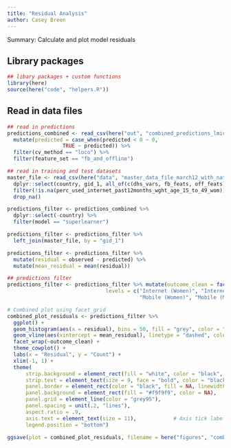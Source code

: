 ```yaml
---
title: "Residual Analysis"
author: Casey Breen
---
```


Summary: Calculate and plot model residuals 

## Library packages 

```r
## libary packages + custom functions 
library(here)
source(here("code", "helpers.R"))
```

## Read in data files 

```r
## read in predictions 
predictions_combined <- read_csv(here("out", "combined_predictions_lmics_national_covars_full.csv")) %>% 
  mutate(predicted = case_when(predicted < 0 ~ 0,
                  TRUE ~ predicted)) %>% 
  filter(cv_method == "loco") %>% 
  filter(feature_set == "fb_and_offline") 

## read in training and test datasets 
master_file <- read_csv(here("data", "master_data_file_march12_with_national.csv")) %>% 
  dplyr::select(country, gid_1, all_of(c(dhs_vars, fb_feats, off_feats))) %>% ## the vectors of vars are defined in helper function 
  filter(!is.na(perc_used_internet_past12months_wght_age_15_to_49_wom)) %>%
  drop_na()
```


```r
predictions_filter <- predictions_combined %>% 
  dplyr::select(-country) %>% 
  filter(model == "superlearner") 
```



```r
predictions_filter <- predictions_filter %>% 
  left_join(master_file, by = "gid_1")

predictions_filter <- predictions_filter %>% 
  mutate(residual = observed - predicted) %>% 
  mutate(mean_residual = mean(residual))
```


```r
## predictions filter
predictions_filter <- predictions_filter %>% mutate(outcome_clean = factor(outcome_clean, 
                                levels = c("Internet (Women)", "Internet (Men)", "Internet (Ratio)",
                                           "Mobile (Women)", "Mobile (Men)", "Mobile (Ratio)")))

# Combined plot using facet_grid
combined_plot_residuals <- predictions_filter %>%
  ggplot() +
  geom_histogram(aes(x = residual), bins = 50, fill = "grey", color = "black") +
  geom_vline(aes(xintercept = mean_residual), linetype = "dashed", color = "red", linewidth = 1) +
  facet_wrap(~outcome_clean) +
  theme_cowplot() +
  labs(x = "Residual", y = "Count") +
  xlim(-1, 1) + 
  theme(
      strip.background = element_rect(fill = "white", color = "black", linewidth = 0.8),
      strip.text = element_text(size = 9, face = "bold", color = "black"),
      panel.border = element_rect(color = "black", fill = NA, linewidth = 0.5),
      panel.background = element_rect(fill = "#f9f9f9", color = NA),
      panel.grid = element_line(color = "grey95"),
      panel.spacing = unit(.2, "lines"),
      aspect.ratio = .9,
      axis.text = element_text(size = 11),            # Axis tick labels
      legend.position = "bottom")

ggsave(plot = combined_plot_residuals, filename = here("figures", "combined_plot_residuals.png"), height = 5, width = 8)
```







